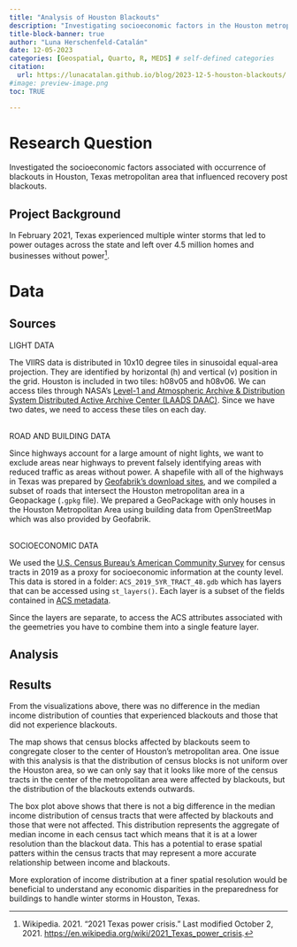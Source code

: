 ```yaml
---
title: "Analysis of Houston Blackouts"
description: "Investigating socioeconomic factors in the Houston metropolitan area in the aftermath of two winter storms in February, 2021."
title-block-banner: true
author: "Luna Herschenfeld-Catalán"
date: 12-05-2023
categories: [Geospatial, Quarto, R, MEDS] # self-defined categories
citation: 
  url: https://lunacatalan.github.io/blog/2023-12-5-houston-blackouts/ 
#image: preview-image.png
toc: TRUE

---
```

# Research Question

Investigated the socioeconomic factors associated with occurrence of blackouts in Houston, Texas metropolitan area that influenced recovery post blackouts. 

## Project Background 

In February 2021, Texas experienced multiple winter storms that led to power outages across the state and left over 4.5 million homes and businesses without power[^1].

[^1]: Wikipedia. 2021. "2021 Texas power crisis." Last modified October 2, 2021. <https://en.wikipedia.org/wiki/2021_Texas_power_crisis>.


# Data 

## Sources

LIGHT DATA

The VIIRS data is distributed in 10x10 degree tiles in sinusoidal equal-area projection. They are identified by horizontal (h) and vertical (v) position in the grid. Houston is included in two tiles: h08v05 and h08v06. We can access tiles through NASA's [Level-1 and Atmospheric Archive & Distribution System Distributed Active Archive Center (LAADS DAAC)](https://ladsweb.modaps.eosdis.nasa.gov/). Since we have two dates, we need to access these tiles on each day.\
\

ROAD AND BUILDING DATA

Since highways account for a large amount of night lights, we want to exclude areas near highways to prevent falsely identifying areas with reduced traffic as areas without power. A shapefile with all of the highways in Texas was prepared by [Geofabrik's download sites](https://download.geofabrik.de/), and we compiled a subset of roads that intersect the Houston metropolitan area in a Geopackage (`.gpkg` file). We prepared a GeoPackage with only houses in the Houston Metropolitan Area using building data from OpenStreetMap which was also provided by Geofabrik.\
\

SOCIOECONOMIC DATA

We used the [U.S. Census Bureau's American Community Survey](https://www.census.gov/programs-surveys/acs) for census tracts in 2019 as a proxy for socioeconomic information at the county level. This data is stored in a folder: `ACS_2019_5YR_TRACT_48.gdb` which has layers that can be accessed using `st_layers()`. Each layer is a subset of the fields contained in [ACS metadata](https://www2.census.gov/geo/docs/maps-data/data/tiger/prejoined/ACSMetadata2011.txt).

Since the layers are separate, to access the ACS attributes associated with the geemetries you have to combine them into a single feature layer.\

## Analysis

## Results 

From the visualizations above, there was no difference in the median income distribution of counties that experienced blackouts and those that did not experience blackouts. 

The map shows that census blocks affected by blackouts seem to congregate closer to the center of Houston's metropolitan area. One issue with this analysis is that the distribution of census blocks is not uniform over the Houston area, so we can only say that it looks like more of the census tracts in the center of the metropolitan area were affected by blackouts, but the distribution of the blackouts extends outwards.

The box plot above shows that there is not a big difference in the median income distribution of census tracts that were affected by blackouts and those that were not affected. This distribution represents the aggregate of median income in each census tact which means that it is at a lower resolution than the blackout data. This has a potential to erase spatial patters within the census tracts that may represent a more accurate relationship between income and blackouts.

More exploration of income distribution at a finer spatial resolution would be beneficial to understand any economic disparities in the preparedness for buildings to handle winter storms in Houston, Texas. 

